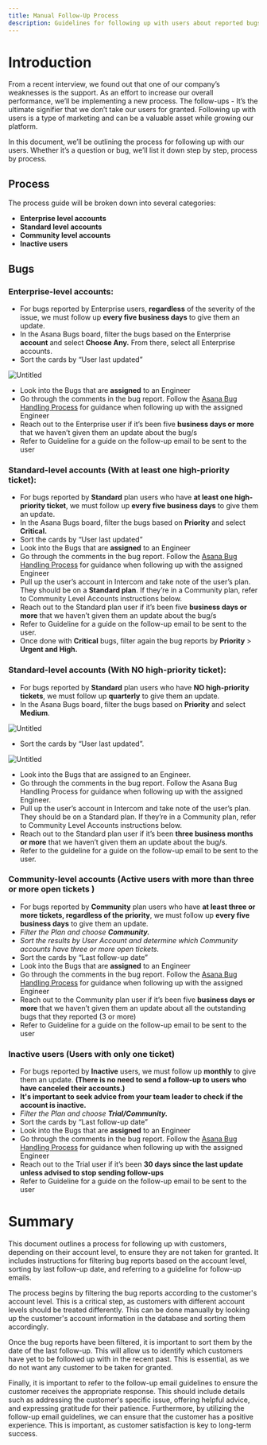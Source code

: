 ```yaml
---
title: Manual Follow-Up Process
description: Guidelines for following up with users about reported bugs
---
```


# Introduction

From a recent interview, we found out that one of our company’s weaknesses is the support. As an effort to increase our overall performance, we’ll be implementing a new process. The follow-ups - It’s the ultimate signifier that we don’t take our users for granted. Following up with users is a type of marketing and can be a valuable asset while growing our platform. 

In this document, we’ll be outlining the process for following up with our users. Whether it’s a question or bug, we’ll list it down step by step, process by process.

## Process

The process guide will be broken down into several categories:

- **Enterprise level accounts**
- **Standard level accounts**
- **Community level accounts**
- **Inactive users**

## Bugs

### Enterprise-level accounts:

- For bugs reported by Enterprise users, **regardless** of the severity of the issue, we must follow up **every five business days** to give them an update.
- In the Asana Bugs board, filter the bugs based on the Enterprise **account** and select **Choose Any.** From there, select all Enterprise accounts.
- Sort the cards by “User last updated”

![Untitled](https://s3-us-west-2.amazonaws.com/secure.notion-static.com/dd97d313-f23f-4575-a55b-ce8d4c9c483d/Untitled.png)

- Look into the Bugs that are **assigned** to an Engineer
- Go through the comments in the bug report. Follow the [Asana Bug Handling Process](https://www.notion.so/Asana-bug-handling-process-a2c55843366a4aa98617c36269501e2c?pvs=21) for guidance when following up with the assigned Engineer
- Reach out to the Enterprise user if it’s been five **business days or more** that we haven’t given them an update about the bug/s
- Refer to Guideline for a guide on the follow-up email to be sent to the user

### Standard-level accounts (With at least one high-priority ticket):

- For bugs reported by **Standard** plan users who have **at least one high-priority ticket**, we must follow up **every five business days** to give them an update.
- In the Asana Bugs board, filter the bugs based on **Priority** and select **Critical.**
- Sort the cards by “User last updated”
- Look into the Bugs that are **assigned** to an Engineer
- Go through the comments in the bug report. Follow the [Asana Bug Handling Process](https://www.notion.so/Asana-bug-handling-process-a2c55843366a4aa98617c36269501e2c?pvs=21) for guidance when following up with the assigned Engineer
- Pull up the user’s account in Intercom and take note of the user’s plan. They should be on a **Standard plan**. If they’re in a Community plan, refer to Community Level Accounts instructions below.
- Reach out to the Standard plan user if it’s been five **business days or more** that we haven’t given them an update about the bug/s
- Refer to Guideline for a guide on the follow-up email to be sent to the user.
- Once done with **Critical** bugs, filter again the bug reports by **Priority** > **Urgent and High.**

### Standard-level accounts (With NO high-priority ticket):

- For bugs reported by **Standard** plan users who have **NO high-priority tickets**, we must follow up **quarterly** to give them an update.
- In the Asana Bugs board, filter the bugs based on **Priority** and select **Medium**.

![Untitled](https://s3-us-west-2.amazonaws.com/secure.notion-static.com/58a07014-9ee3-47cb-9f1d-a541cf6fda64/Untitled.png)

- Sort the cards by “User last updated”.

![Untitled](https://s3-us-west-2.amazonaws.com/secure.notion-static.com/750f8f09-8357-4ad7-aeb7-8a3e01ad68ae/Untitled.png)

- Look into the Bugs that are assigned to an Engineer.
- Go through the comments in the bug report. Follow the Asana Bug Handling Process for guidance when following up with the assigned Engineer.
- Pull up the user’s account in Intercom and take note of the user’s plan. They should be on a Standard plan. If they’re in a Community plan, refer to Community Level Accounts instructions below.
- Reach out to the Standard plan user if it’s been **three business months or more** that we haven’t given them an update about the bug/s.
- Refer to the guideline for a guide on the follow-up email to be sent to the user.

### Community-level accounts (Active users with more than three or more open tickets )

- For bugs reported by **Community** plan users who have **at least three or more tickets, regardless of the priority**, we must follow up **every five business days** to give them an update.
- *Filter the Plan and choose **Community.***
- *Sort the results by User Account and determine which Community accounts have three or more open tickets.*
- Sort the cards by “Last follow-up date”
- Look into the Bugs that are **assigned** to an Engineer
- Go through the comments in the bug report. Follow the [Asana Bug Handling Process](https://www.notion.so/Asana-bug-handling-process-a2c55843366a4aa98617c36269501e2c?pvs=21) for guidance when following up with the assigned Engineer
- Reach out to the Community plan user if it’s been five **business days or more** that we haven’t given them an update about all the outstanding bugs that they reported (3 or more)
- Refer to Guideline for a guide on the follow-up email to be sent to the user

### Inactive users (Users with only one ticket)

- For bugs reported by **Inactive** users, we must follow up **monthly** to give them an update. **(There is no need to send a follow-up to users who have canceled their accounts.)**
- **It's important to seek advice from your team leader to check if the account is inactive.**
- *Filter the Plan and choose **Trial/Community.***
- Sort the cards by “Last follow-up date”
- Look into the Bugs that are **assigned** to an Engineer
- Go through the comments in the bug report. Follow the [Asana Bug Handling Process](https://www.notion.so/Asana-bug-handling-process-a2c55843366a4aa98617c36269501e2c?pvs=21) for guidance when following up with the assigned Engineer
- Reach out to the Trial user if it’s been **30 days since the last update unless advised to stop sending follow-ups**
- Refer to Guideline for a guide on the follow-up email to be sent to the user

# Summary

This document outlines a process for following up with customers, depending on their account level, to ensure they are not taken for granted. It includes instructions for filtering bug reports based on the account level, sorting by last follow-up date, and referring to a guideline for follow-up emails.

The process begins by filtering the bug reports according to the customer's account level. This is a critical step, as customers with different account levels should be treated differently. This can be done manually by looking up the customer's account information in the database and sorting them accordingly.

Once the bug reports have been filtered, it is important to sort them by the date of the last follow-up. This will allow us to identify which customers have yet to be followed up with in the recent past. This is essential, as we do not want any customer to be taken for granted.

Finally, it is important to refer to the follow-up email guidelines to ensure the customer receives the appropriate response. This should include details such as addressing the customer's specific issue, offering helpful advice, and expressing gratitude for their patience. Furthermore, by utilizing the follow-up email guidelines, we can ensure that the customer has a positive experience. This is important, as customer satisfaction is key to long-term success.
